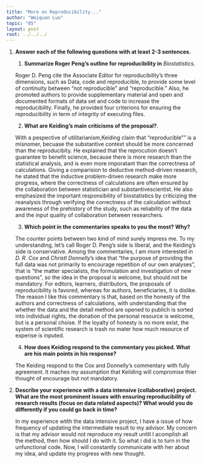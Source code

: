 ---
title: "More on Reproducibility..."
author: "Weiquan Luo"
topic: "05"
layout: post
root: ../../../
---

1. **Answer each of the following questions with at least 2-3 sentences.**

    1. **Summarize Roger Peng's outline for reproducibility in** *Biostatistics*. 
    
    Roger D. Peng cite the Associate Editor for reproducibility's three dimensions, such as Data, code and reproducible, to provide some level of continuity between "not reproducible" and "reproducible." Also, he promoted authors to provide supplementary material and open and documented formats of data set and code to increase the reproducibility. Finally, he provided four criterions for ensuring the reproducibility in term of  integrity of executing files.
    
    2. **What are Keiding's main criticisms of the proposal?**. 
    
    With a pespective of utilitarianism,Keiding claim that "reproducible"" is a misnomer, becuase the substantive context should be more concerned than the reproducibity. He explained that the reprocution doesn't guarantee to benefit science, because there is more research than the statistical analysis, and is even more imporatant than the correctness of calculations. Giving a comparision to deductive method-driven research, he stated that the inductive problem-driven research make more progress, where the correctness of calculations are often ensured by the collaboration between statistician and substantivescientist. He also emphasized the important responsibility of biostatistics by criticizing the reanalysis through verifying the correctness of the calculation without awareness of the prehistory of the study, such as reliability of the data and the input quality of collaboration between researchers. 
    
    3. **Which point in the commentaries speaks to you the most? Why?**
    
    The counter points between two kind of mind surely impress me. To my understanding, let's call Roger D. Peng's side is liberal, and the Keiding's side is conservative. Among the commentaries, I am more interested in *D. R. Cox* and *Christl Donnelly*'s idea that "the purpose of providing the full data was not primarily to encourage repetition of our own analyses", that is "the matter specialists, the formulation and investigation of new questions", so the idea in the proposal is welcome, but should not be mandatory. For editors, learners,  distributors, the proposals of reproducibility is favored, whereas for authors, beneficiaries, it is dislike. The reason I like this commentary is that, based on the honesty of the authors and correctness of calculations, with understanding that the whether the data and the detail method are opened to publich is sorted into individual rights, the donation of the personal resource is welcome, but is a personal choise. If the loyalty of honesty is no more exist, the system of scientific research is trash no mater how much resource of experise is inputed. 
    
    4. **How does Keiding respond to the commentary you picked. What are his main points in his response?**
    
    The Keiding respond to the Cox and Donnelly's commentary with fully agreement. It maches my assumption that Keilding will compromise thier thought of encourage but not mandatory. 
    
2. **Describe your experience with a data intensive (collaborative) project. What are the most prominent issues with ensuring reproducibility of research results (focus on data related aspects)? What would you do differently if you could go back in time?**

    In my experience wtith the data intensive project, I have a issue of how frequency of updating the intermediate result to my advisor. My concern is that my advisor would not reproduce my result untill I acomplish all the method, then how should I do with it. So what i did is to turn in the unfunctional code. Now, I will constantly communicate with her about my idea, and update my progress with new thought.   